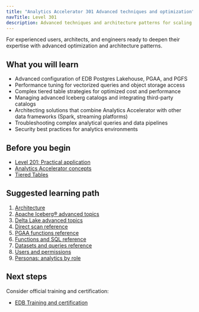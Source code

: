 ```yaml
---
title: "Analytics Accelerator 301 Advanced techniques and optimization"
navTitle: Level 301
description: Advanced techniques and architecture patterns for scaling and optimizing Analytics Accelerator implementations.
---
```


For experienced users, architects, and engineers ready to deepen their expertise with advanced optimization and architecture patterns.


## What you will learn

-   Advanced configuration of EDB Postgres Lakehouse, PGAA, and PGFS
-   Performance tuning for vectorized queries and object storage access
-   Complex tiered table strategies for optimized cost and performance
-   Managing advanced Iceberg catalogs and integrating third-party catalogs
-   Architecting solutions that combine Analytics Accelerator with other data frameworks (Spark, streaming platforms)
-   Troubleshooting complex analytical queries and data pipelines
-   Security best practices for analytics environments

## Before you begin

-   [Level 201: Practical application](/edb-postgres-ai/1.3/analytics/201)
-   [Analytics Accelerator concepts](/edb-postgres-ai/1.3/analytics/analytics-concepts)
-   [Tiered Tables](/edb-postgres-ai/1.3/analytics/tiered_tables)

## Suggested learning path

1.  [Architecture](/edb-postgres-ai/1.3/analytics/architecture)
2.  [Apache Iceberg® advanced topics](/edb-postgres-ai/1.3/analytics/iceberg)
3.  [Delta Lake advanced topics](/edb-postgres-ai/1.3/analytics/delta_lake)
4.  [Direct scan reference](/edb-postgres-ai/1.3/analytics/reference/directscan)
5.  [PGAA functions reference](/edb-postgres-ai/1.3/analytics/reference/pgaa_functions)
6.  [Functions and SQL reference](/edb-postgres-ai/1.3/analytics/reference/functions)
7.  [Datasets and queries reference](/edb-postgres-ai/1.3/analytics/reference/datasets)
8.  [Users and permissions](/edb-postgres-ai/1.3/analytics/reference/users)
9.  [Personas: analytics by role](/edb-postgres-ai/1.3/analytics/personas)

## Next steps

Consider official training and certification:

-   [EDB Training and certification](/edb-postgres-ai/1.3/analytics/paths/#edb-training-and-certification)
